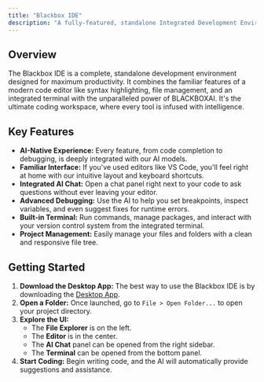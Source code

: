 ---
title: "Blackbox IDE"
description: "A fully-featured, standalone Integrated Development Environment with all of Blackbox's AI capabilities built-in."
---

## Overview

The Blackbox IDE is a complete, standalone development environment designed for maximum productivity. 
It combines the familiar features of a modern code editor like syntax highlighting, file management, and an integrated terminal with the unparalleled power of BLACKBOXAI.
It's the ultimate coding workspace, where every tool is infused with intelligence.

## Key Features

-   **AI-Native Experience:** Every feature, from code completion to debugging, is deeply integrated with our AI models.
-   **Familiar Interface:** If you've used editors like VS Code, you'll feel right at home with our intuitive layout and keyboard shortcuts.
-   **Integrated AI Chat:** Open a chat panel right next to your code to ask questions without ever leaving your editor.
-   **Advanced Debugging:** Use the AI to help you set breakpoints, inspect variables, and even suggest fixes for runtime errors.
-   **Built-in Terminal:** Run commands, manage packages, and interact with your version control system from the integrated terminal.
-   **Project Management:** Easily manage your files and folders with a clean and responsive file tree.

## Getting Started

1.  **Download the Desktop App:** The best way to use the Blackbox IDE is by downloading the [Desktop App](/features/desktop-app).
2.  **Open a Folder:** Once launched, go to `File > Open Folder...` to open your project directory.
3.  **Explore the UI:**
    -   The **File Explorer** is on the left.
    -   The **Editor** is in the center.
    -   The **AI Chat** panel can be opened from the right sidebar.
    -   The **Terminal** can be opened from the bottom panel.
4.  **Start Coding:** Begin writing code, and the AI will automatically provide suggestions and assistance.

